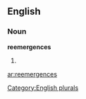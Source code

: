 ==English==

===Noun===
'''reemergences'''

# {{plural of|[[reemergence]]}}

[[Category:English plurals]]

[[ar:reemergences]]